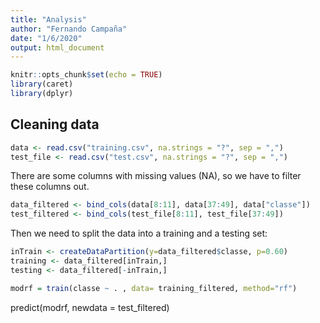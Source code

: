 ```yaml
---
title: "Analysis"
author: "Fernando Campaña"
date: "1/6/2020"
output: html_document
---
```


```r
knitr::opts_chunk$set(echo = TRUE)
library(caret)
library(dplyr)
```

## Cleaning data
```r
data <- read.csv("training.csv", na.strings = "?", sep = ",")  
test_file <- read.csv("test.csv", na.strings = "?", sep = ",")  
```

There are some columns with missing values (NA), so we have to filter these columns out. 

```r
data_filtered <- bind_cols(data[8:11], data[37:49], data["classe"])
test_filtered <- bind_cols(test_file[8:11], test_file[37:49])
```

Then we need to split the data into a training and a testing set:

```r
inTrain <- createDataPartition(y=data_filtered$classe, p=0.60)
training <- data_filtered[inTrain,]
testing <- data_filtered[-inTrain,]
```

```r
modrf = train(classe ~ . , data= training_filtered, method="rf")
```

predict(modrf, newdata = test_filtered)
